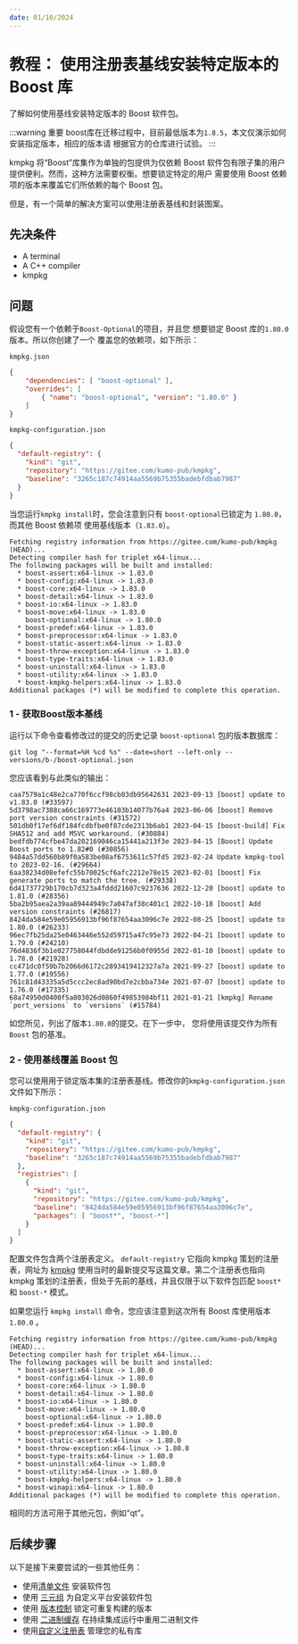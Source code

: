 ```yaml
---
date: 01/10/2024
---
```

# 教程： 使用注册表基线安装特定版本的 Boost 库

了解如何使用基线安装特定版本的 Boost 软件包。

:::warning 重要
boost库在迁移过程中，目前最低版本为`1.8.5`，本文仅演示如何安装指定版本，相应的版本请
根据官方的仓库进行试验。
:::

kmpkg 将“Boost”库集作为单独的包提供为仅依赖 Boost 软件包有限子集的用户提供便利。然而，这种方法需要权衡。想要锁定特定的用户
需要使用 Boost 依赖项的版本来覆盖它们所依赖的每个 Boost 包。

但是，有一个简单的解决方案可以使用注册表基线和封装图案。

## 先决条件

* A terminal
* A C++ compiler
* kmpkg

## 问题

假设您有一个依赖于`Boost-Optional`的项目，并且您
想要锁定 Boost 库的`1.80.0`版本。所以你创建了一个
覆盖您的依赖项，如下所示：

`kmpkg.json`

```json
{
    "dependencies": [ "boost-optional" ],
    "overrides": [
        { "name": "boost-optional", "version": "1.80.0" }
    ]
}
```

`kmpkg-configuration.json`

```json
{
  "default-registry": {
    "kind": "git",
    "repository": "https://gitee.com/kumo-pub/kmpkg",
    "baseline": "3265c187c74914aa5569b75355badebfdbab7987"
  }
}
```

当您运行`kmpkg install`时，您会注意到只有
`boost-optional`已锁定为 `1.80.0`，而其他 Boost 依赖项
使用基线版本（`1.83.0`）。

```console
Fetching registry information from https://gitee.com/kumo-pub/kmpkg (HEAD)...
Detecting compiler hash for triplet x64-linux...
The following packages will be built and installed:
  * boost-assert:x64-linux -> 1.83.0
  * boost-config:x64-linux -> 1.83.0
  * boost-core:x64-linux -> 1.83.0
  * boost-detail:x64-linux -> 1.83.0
  * boost-io:x64-linux -> 1.83.0
  * boost-move:x64-linux -> 1.83.0
    boost-optional:x64-linux -> 1.80.0
  * boost-predef:x64-linux -> 1.83.0
  * boost-preprocessor:x64-linux -> 1.83.0
  * boost-static-assert:x64-linux -> 1.83.0
  * boost-throw-exception:x64-linux -> 1.83.0
  * boost-type-traits:x64-linux -> 1.83.0
  * boost-uninstall:x64-linux -> 1.83.0
  * boost-utility:x64-linux -> 1.83.0
  * boost-kmpkg-helpers:x64-linux -> 1.83.0
Additional packages (*) will be modified to complete this operation.
```

### 1 - 获取Boost版本基线

运行以下命令查看修改过的提交的历史记录 `boost-optional` 包的版本数据库：

```Console
git log "--format=%H %cd %s" --date=short --left-only -- versions/b-/boost-optional.json
```

您应该看到与此类似的输出：

```Console
caa7579a1c48e2ca770f6ccf98cb03db95642631 2023-09-13 [boost] update to v1.83.0 (#33597)
5d3798ac7388ca66c169773e46103b14077b76a4 2023-06-06 [boost] Remove port version constraints (#31572)
501db0f17ef6df184fcdbfbe0f87cde2313b6ab1 2023-04-15 [boost-build] Fix SHA512 and add MSVC workaround. (#30884)
bedfdb774cfbe47da202169046ca15441a213f3e 2023-04-15 [Boost] Update Boost ports to 1.82#0 (#30856)
9484a57dd560b89f0a583be08af6753611c57fd5 2023-02-24 Update kmpkg-tool to 2023-02-16. (#29664)
6aa38234d08efefc55b70025cf6afc2212e78e15 2023-02-01 [boost] Fix generate ports to match the tree. (#29338)
6d41737729b170cb7d323a4fddd21607c9237636 2022-12-20 [boost] update to 1.81.0 (#28356)
5ba2b95aea2a39aa89444949c7a047af38c401c1 2022-10-18 [boost] Add version constraints (#26817)
8424da584e59e05956913bf96f87654aa3096c7e 2022-08-25 [boost] update to 1.80.0 (#26233)
96ec7fb25da25e0463446e552d59715a47c95e73 2022-04-21 [boost] update to 1.79.0 (#24210)
76d4836f3b1e027758044fdbdde91256b0f0955d 2022-01-10 [boost] update to 1.78.0 (#21928)
cc471dc0f59b7b2066d6172c2893419412327a7a 2021-09-27 [boost] update to 1.77.0 (#19556)
761c81d43335a5d5ccc2ec8ad90bd7e2cbba734e 2021-07-07 [boost] update to 1.76.0 (#17335)
68a74950d0400f5a803026d0860f49853984bf11 2021-01-21 [kmpkg] Rename `port_versions` to `versions` (#15784)
```

如您所见，列出了版本`1.80.0`的提交。在下一步中，
您将使用该提交作为所有 `Boost` 包的基准。

### 2 - 使用基线覆盖 Boost 包

您可以使用用于锁定版本集的注册表基线。修改你的`kmpkg-configuration.json` 文件如下所示：

`kmpkg-configuration.json`

```json
{
  "default-registry": {
    "kind": "git",
    "repository": "https://gitee.com/kumo-pub/kmpkg",
    "baseline": "3265c187c74914aa5569b75355badebfdbab7987"
  },
  "registries": [
    {
      "kind": "git",
      "repository": "https://gitee.com/kumo-pub/kmpkg",
      "baseline": "8424da584e59e05956913bf96f87654aa3096c7e",
      "packages": [ "boost*", "boost-*"]
    }
  ]
}
```

配置文件包含两个注册表定义。 `default-registry` 它指向 kmpkg 策划的注册表，网址为
[kmpkg](https://gitee.com/kumo-pub/kmpkg) 使用当时的最新提交写这篇文章。第二个注册表也指向 kmpkg
策划的注册表，但处于先前的基线，并且仅限于以下软件包匹配 `boost*` 和 `boost-*` 模式。

如果您运行 `kmpkg install` 命令，您应该注意到这次所有
Boost 库使用版本 `1.80.0` 。

```Console
Fetching registry information from https://gitee.com/kumo-pub/kmpkg (HEAD)...
Detecting compiler hash for triplet x64-linux...
The following packages will be built and installed:
  * boost-assert:x64-linux -> 1.80.0
  * boost-config:x64-linux -> 1.80.0
  * boost-core:x64-linux -> 1.80.0
  * boost-detail:x64-linux -> 1.80.0
  * boost-io:x64-linux -> 1.80.0
  * boost-move:x64-linux -> 1.80.0
    boost-optional:x64-linux -> 1.80.0
  * boost-predef:x64-linux -> 1.80.0
  * boost-preprocessor:x64-linux -> 1.80.0
  * boost-static-assert:x64-linux -> 1.80.0
  * boost-throw-exception:x64-linux -> 1.80.0
  * boost-type-traits:x64-linux -> 1.80.0
  * boost-uninstall:x64-linux -> 1.80.0
  * boost-utility:x64-linux -> 1.80.0
  * boost-kmpkg-helpers:x64-linux -> 1.80.0
  * boost-winapi:x64-linux -> 1.80.0
Additional packages (*) will be modified to complete this operation.
```

相同的方法可用于其他元包，例如“qt”。

## 后续步骤

以下是接下来要尝试的一些其他任务：

* 使用[清单文件](manifest-mode.mdx) 安装软件包
* 使用 [三元组](../users/triplets.mdx) 为自定义平台安装软件包
* 使用 [版本控制](../users/versioning.concepts.mdx) 锁定可重复构建的版本
* 使用 [二进制缓存](../users/binarycaching.mdx) 在持续集成运行中重用二进制文件
* 使用[自定义注册表](../maintainers/registries.mdx) 管理您的私有库

